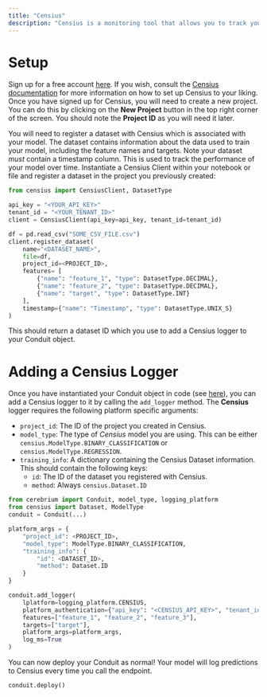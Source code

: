 ```yaml
---
title: "Censius"
description: "Censius is a monitoring tool that allows you to track your model performance in production environments."
---
```


# Setup
Sign up for a free account [here](https://console.censius.ai/signup). 
If you wish, consult the [Censius documentation](https://documentation.censius.ai/) for more information on how to set up Censius to your liking.
Once you have signed up for Censius, you will need to create a new project. 
You can do this by clicking on the <b>New Project</b> button in the top right corner of the screen.
You should note the <b>Project ID</b> as you will need it later.

You will need to register a dataset with Censius which is associated with your model.
The dataset contains information about the data used to train your model, including the feature names and targets.
Note your dataset *must* contain a timestamp column. This is used to track the performance of your model over time.
Instantiate a Censius Client within your notebook or file and register a dataset in the project you previously created:

```python
from censius import CensiusClient, DatasetType

api_key = "<YOUR_API_KEY>"
tenant_id = "<YOUR_TENANT_ID>"
client = CensiusClient(api_key=api_key, tenant_id=tenant_id)

df = pd.read_csv("SOME_CSV_FILE.csv")
client.register_dataset(
    name="<DATASET_NAME>",
    file=df,
    project_id=<PROJECT_ID>,
    features= [
        {"name": "feature_1", "type": DatasetType.DECIMAL},
        {"name": "feature_2", "type": DatasetType.DECIMAL},
        {"name": "target", "type": DatasetType.INT}
    ],
    timestamp={"name": "Timestamp", "type": DatasetType.UNIX_S}
)
```

This should return a dataset ID which you use to add a Censius logger to your Conduit object.

# Adding a Censius Logger
Once you have instantiated your Conduit object in code (see [here](/cerebrium/test-and-deploy)), you can add a Censius logger to it by calling the `add_logger` method.
The <b>Censius</b> logger requires the following platform specific arguments:
- `project_id`: The ID of the project you created in Censius.
- `model_type`: The type of <i>Censius</i> model you are using. This can be either `censius.ModelType.BINARY_CLASSIFICATION` or `censius.ModelType.REGRESSION`.
- `training_info`: A dictionary containing the Censius Dataset information. This should contain the following keys:
    - `id`: The ID of the dataset you registered with Censius.
    - `method`: Always `censius.Dataset.ID`

```python
from cerebrium import Conduit, model_type, logging_platform
from censius import Dataset, ModelType
conduit = Conduit(...)

platform_args = {
    "project_id": <PROJECT_ID>,
    "model_type": ModelType.BINARY_CLASSIFICATION,
    "training_info": {
        "id": <DATASET_ID>,
        "method": Dataset.ID
    }
}

conduit.add_logger(
    lplatform=logging_platform.CENSIUS, 
    platform_authentication={"api_key": "<CENSIUS_API_KEY>", "tenant_id": "<CENSIUS_TENANT_ID>"},
    features=["feature_1", "feature_2", "feature_3"],
    targets=["target"],
    platform_args=platform_args,
    log_ms=True
)
```

You can now deploy your Conduit as normal! Your model will log predictions to Censius every time you call the endpoint.
```
conduit.deploy()
```